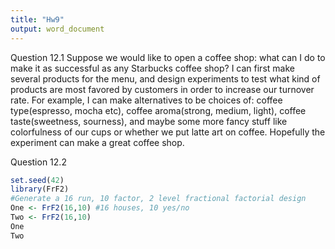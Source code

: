 ---
title: "Hw9"
output: word_document
---

Question 12.1
Suppose we would like to open a coffee shop: what can I do to make it as successful as any Starbucks coffee shop? I can first make several products for the menu, and design experiments to test what kind of products are most favored by customers in order to increase our turnover rate. For example, I can make alternatives to be choices of: coffee type(espresso, mocha etc), coffee aroma(strong, medium, light), coffee taste(sweetness, sourness), and maybe some more fancy stuff like colorfulness of our cups or whether we put latte art on coffee. Hopefully the experiment can make a great coffee shop.

Question 12.2
```{r}
set.seed(42)
library(FrF2)
#Generate a 16 run, 10 factor, 2 level fractional factorial design
One <- FrF2(16,10) #16 houses, 10 yes/no
Two <- FrF2(16,10)
One
Two
```

